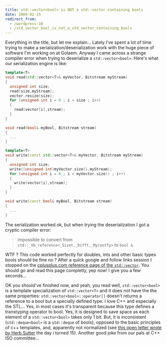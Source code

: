 ```yaml
---
title: std::vector<bool> is NOT a std::vector containing bools
date: 2009-02-15
redirect_from:
  - /wordpress-10
  - /std_vector_bool_is_not_a_std_vector_containing_bools
---
```


Everything in the title, but let me explain... Lately I've spent a lot of time
trying to make a serialization/deserialization work with the huge piece of
software I'm working on at Golaem. Anyway I came across a strange compiler error
when trying to deserialize a `std::vector<bool>`. Here's what our serialization
engine is like:

```cpp
template<T>
void read(std::vector<T>& myVector, Bitstream myStream)
{
  unsigned int size;
  read(size,myStream);
  vector.resize(size);
  for (unsigned int i = 0 ; i < size ; i++)
  {
    read(vector[i],stream);
  }
}

void read(bool& myBool, Bitstream stream)
{
  ...
}

template<T>
void write(const std::vector<T>& myVector, Bitstream myStream)
{
  unsigned int size;
  write((unsigned int)myVector.size(),myStream);
  for (unsigned int i = 0 ; i < myVector.size() ; i++)
  {
    write(vector[i],stream);
  }
}

void write(const bool& myBool, Bitstream stream)
{
  ...
}
```

The serialization worked ok, but when trying the deserialization I got a cryptic
compiler error:

> impossible to convert from `std::_Vb_reference<_Sizet,_Difft,_MycontTy>` to
> `bool &`

WTF ? This code worked perfectly for doubles, ints and other basic types bools
should be fine no ? After a quick google and follow links session I stopped on
the
[cplusplus.com reference page of the `std::vector`](http://www.cplusplus.com/reference/stl/vector/).
You should go and read this page completly, yep now! I give you a few seconds...

OK you should've finished now, and yeah, you read well, `std::vector<bool>` is a
template specialization of `std::vector<T>` and it does not have the the same
properties: `std::vector<bool>::operator[]` doesn't returns a reference to a
bool but a specially defined type. I love C++ and especially the STL... Yes, in
most cases it's transparent because this type defines a transtyping operator to
bool. Yes, it is designed to save space as each element of a `std::vector<bool>`
takes only 1 bit. But, it is inconsistent (`std::deque<bool>` is a `std::deque`
of bools), opposed to the basic principles of c++ templates, and, apparently not
normalized (see
[this open letter wrote by Herb Sutter](http://www.gotw.ca/publications/N1211.pdf)
the day i turned 15). Another good joke from our pals at C++ ISO committee...
